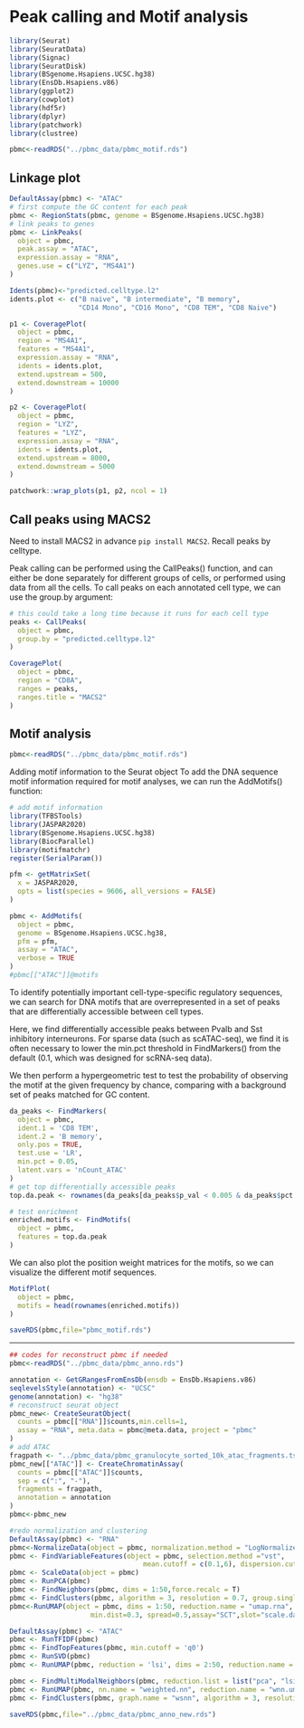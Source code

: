 # Peak calling and Motif analysis

```r
library(Seurat)
library(SeuratData)
library(Signac)
library(SeuratDisk)
library(BSgenome.Hsapiens.UCSC.hg38) 
library(EnsDb.Hsapiens.v86)
library(ggplot2)
library(cowplot)
library(hdf5r)
library(dplyr)
library(patchwork)
library(clustree)
```

```r
pbmc<-readRDS("../pbmc_data/pbmc_motif.rds")
```

## Linkage plot

```r
DefaultAssay(pbmc) <- "ATAC"
# first compute the GC content for each peak
pbmc <- RegionStats(pbmc, genome = BSgenome.Hsapiens.UCSC.hg38)
# link peaks to genes
pbmc <- LinkPeaks(
  object = pbmc,
  peak.assay = "ATAC",
  expression.assay = "RNA",
  genes.use = c("LYZ", "MS4A1")
)

```

```r
Idents(pbmc)<-"predicted.celltype.l2"
idents.plot <- c("B naive", "B intermediate", "B memory",
                 "CD14 Mono", "CD16 Mono", "CD8 TEM", "CD8 Naive")

p1 <- CoveragePlot(
  object = pbmc,
  region = "MS4A1",
  features = "MS4A1",
  expression.assay = "RNA",
  idents = idents.plot,
  extend.upstream = 500,
  extend.downstream = 10000
)

p2 <- CoveragePlot(
  object = pbmc,
  region = "LYZ",
  features = "LYZ",
  expression.assay = "RNA",
  idents = idents.plot,
  extend.upstream = 8000,
  extend.downstream = 5000
)

patchwork::wrap_plots(p1, p2, ncol = 1)

```

## Call peaks using MACS2
Need to install MACS2 in advance `pip install MACS2`. Recall peaks by celltype.

Peak calling can be performed using the CallPeaks() function, and can either be done separately for different groups of cells, or performed using data from all the cells. To call peaks on each annotated cell type, we can use the group.by argument:

```r
# this could take a long time because it runs for each cell type
peaks <- CallPeaks(
  object = pbmc,
  group.by = "predicted.celltype.l2"
)

```

```r
CoveragePlot(
  object = pbmc,
  region = "CD8A",
  ranges = peaks,
  ranges.title = "MACS2"
)

```



## Motif analysis

```r
pbmc<-readRDS("../pbmc_data/pbmc_motif.rds")
```

Adding motif information to the Seurat object
To add the DNA sequence motif information required for motif analyses, we can run the AddMotifs() function:

```r
# add motif information
library(TFBSTools)
library(JASPAR2020)
library(BSgenome.Hsapiens.UCSC.hg38)
library(BiocParallel)
library(motifmatchr)
register(SerialParam())

pfm <- getMatrixSet(
  x = JASPAR2020,
  opts = list(species = 9606, all_versions = FALSE)
)

pbmc <- AddMotifs(
  object = pbmc,
  genome = BSgenome.Hsapiens.UCSC.hg38,
  pfm = pfm,
  assay = "ATAC",
  verbose = TRUE
)
#pbmc[["ATAC"]]@motifs
```


To identify potentially important cell-type-specific regulatory sequences, we can search for DNA motifs that are overrepresented in a set of peaks that are differentially accessible between cell types.

Here, we find differentially accessible peaks between Pvalb and Sst inhibitory interneurons. For sparse data (such as scATAC-seq), we find it is often necessary to lower the min.pct threshold in FindMarkers() from the default (0.1, which was designed for scRNA-seq data).

We then perform a hypergeometric test to test the probability of observing the motif at the given frequency by chance, comparing with a background set of peaks matched for GC content.


```r
da_peaks <- FindMarkers(
  object = pbmc,
  ident.1 = 'CD8 TEM',
  ident.2 = 'B memory',
  only.pos = TRUE,
  test.use = 'LR',
  min.pct = 0.05,
  latent.vars = 'nCount_ATAC'
)
# get top differentially accessible peaks
top.da.peak <- rownames(da_peaks[da_peaks$p_val < 0.005 & da_peaks$pct.1 > 0.2, ])

# test enrichment
enriched.motifs <- FindMotifs(
  object = pbmc,
  features = top.da.peak
)
```

We can also plot the position weight matrices for the motifs, so we can visualize the different motif sequences.
```r
MotifPlot(
  object = pbmc,
  motifs = head(rownames(enriched.motifs))
)
```

```r
saveRDS(pbmc,file="pbmc_motif.rds")
```

***

```r
## codes for reconstruct pbmc if needed
pbmc<-readRDS("../pbmc_data/pbmc_anno.rds")

annotation <- GetGRangesFromEnsDb(ensdb = EnsDb.Hsapiens.v86)
seqlevelsStyle(annotation) <- "UCSC"
genome(annotation) <- "hg38"
# reconstruct seurat object
pbmc_new<- CreateSeuratObject(
  counts = pbmc[["RNA"]]$counts,min.cells=1,
  assay = "RNA", meta.data = pbmc@meta.data, project = "pbmc"
)
# add ATAC
fragpath <- "../pbmc_data/pbmc_granulocyte_sorted_10k_atac_fragments.tsv.gz"
pbmc_new[["ATAC"]] <- CreateChromatinAssay(
  counts = pbmc[["ATAC"]]$counts,
  sep = c(":", "-"),
  fragments = fragpath,
  annotation = annotation
)
pbmc<-pbmc_new

#redo normalization and clustering
DefaultAssay(pbmc) <- "RNA"
pbmc<-NormalizeData(object = pbmc, normalization.method = "LogNormalize", scale.factor = 1000000)
pbmc <- FindVariableFeatures(object = pbmc, selection.method ="vst", 
                                 mean.cutoff = c(0.1,6), dispersion.cutoff = c(0.5,Inf),verbose=TRUE)
pbmc <- ScaleData(object = pbmc)
pbmc <- RunPCA(pbmc) 
pbmc <- FindNeighbors(pbmc, dims = 1:50,force.recalc = T)
pbmc <- FindClusters(pbmc, algorithm = 3, resolution = 0.7, group.singletons=T)
pbmc<-RunUMAP(object = pbmc, dims = 1:50, reduction.name = "umap.rna", reduction.key = 'rnaUMAP_',
                    min.dist=0.3, spread=0.5,assay="SCT",slot="scale.data")

DefaultAssay(pbmc) <- "ATAC"
pbmc <- RunTFIDF(pbmc)
pbmc <- FindTopFeatures(pbmc, min.cutoff = 'q0')
pbmc <- RunSVD(pbmc)
pbmc <- RunUMAP(pbmc, reduction = 'lsi', dims = 2:50, reduction.name = "umap.atac", reduction.key = "atacUMAP_")

pbmc <- FindMultiModalNeighbors(pbmc, reduction.list = list("pca", "lsi"), dims.list = list(1:50, 2:50))
pbmc <- RunUMAP(pbmc, nn.name = "weighted.nn", reduction.name = "wnn.umap", reduction.key = "wnnUMAP_",min.dist=0.3, spread=0.5)
pbmc <- FindClusters(pbmc, graph.name = "wsnn", algorithm = 3, resolution = 0.6, group.singletons=T,verbose = FALSE)

saveRDS(pbmc,file="../pbmc_data/pbmc_anno_new.rds")
```


